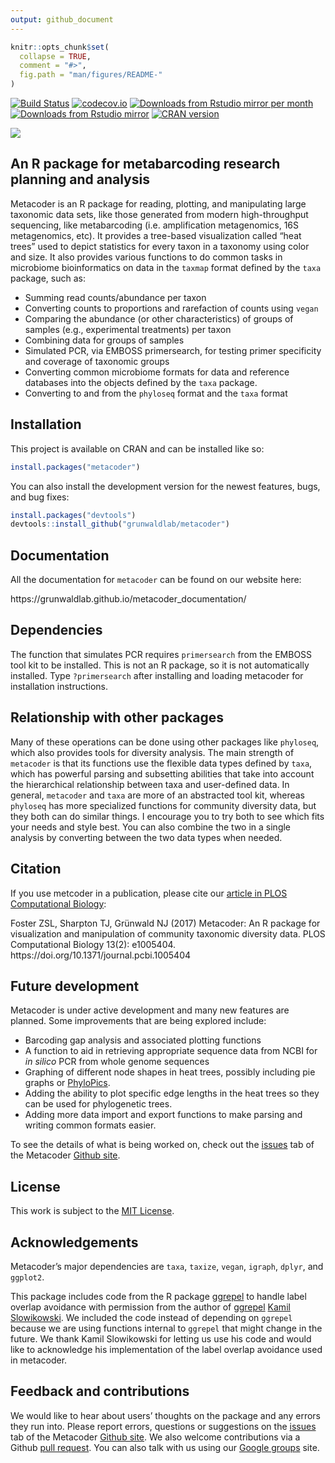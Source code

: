 ```yaml
---
output: github_document
---
```


<!-- README.md is generated from README.Rmd. Please edit that file -->

```r
knitr::opts_chunk$set(
  collapse = TRUE,
  comment = "#>",
  fig.path = "man/figures/README-"
)
```


[![Build Status](https://travis-ci.com/grunwaldlab/metacoder.png?branch=master)](https://travis-ci.com/grunwaldlab/metacoder?branch=master) [![codecov.io](https://codecov.io/github/grunwaldlab/metacoder/coverage.svg?branch=master)](https://codecov.io/github/grunwaldlab/metacoder?branch=master)
[![Downloads from Rstudio mirror per month](http://cranlogs.r-pkg.org/badges/metacoder)](http://www.r-pkg.org/pkg/metacoder)
[![Downloads from Rstudio mirror](http://cranlogs.r-pkg.org/badges/grand-total/metacoder)](http://www.r-pkg.org/pkg/metacoder)
[![CRAN version](http://www.r-pkg.org/badges/version/metacoder)](https://cran.r-project.org/package=metacoder)

![](man/figures/readme_figure.jpg)


An R package for metabarcoding research planning and analysis
-------------------------------------------------------------

Metacoder is an R package for reading, plotting, and manipulating large taxonomic data sets, like those generated from modern high-throughput sequencing, like metabarcoding (i.e. amplification metagenomics, 16S metagenomics, etc).
It provides a tree-based visualization called "heat trees" used to depict statistics for every taxon in a taxonomy using color and size.
It also provides various functions to do common tasks in microbiome bioinformatics on data in the `taxmap` format defined by the `taxa` package, such as:

* Summing read counts/abundance per taxon
* Converting counts to proportions and rarefaction of counts using `vegan`
* Comparing the abundance (or other characteristics) of groups of samples (e.g., experimental treatments) per taxon
* Combining data for groups of samples
* Simulated PCR, via EMBOSS primersearch, for testing primer specificity and coverage of taxonomic groups
* Converting common microbiome formats for data and reference databases into the objects defined by the `taxa` package.
* Converting to and from the `phyloseq` format and the `taxa` format


## Installation

This project is available on CRAN and can be installed like so:

```r
install.packages("metacoder")
```

You can also install the development version for the newest features, bugs, and bug fixes:

```r
install.packages("devtools")
devtools::install_github("grunwaldlab/metacoder")
```


## Documentation

All the documentation for `metacoder` can be found on our website here:

https://grunwaldlab.github.io/metacoder_documentation/


## Dependencies

The function that simulates PCR requires `primersearch` from the EMBOSS tool kit to be installed. 
This is not an R package, so it is not automatically installed.
Type `?primersearch` after installing and loading metacoder for installation instructions.


## Relationship with other packages

Many of these operations can be done using other packages like `phyloseq`, which also provides tools for diversity analysis.
The main strength of `metacoder` is that its functions use the flexible data types defined by `taxa`, which has powerful parsing and subsetting abilities that take into account the hierarchical relationship between taxa and user-defined data.
In general, `metacoder` and `taxa` are more of an abstracted tool kit, whereas `phyloseq` has more specialized functions for community diversity data, but they both can do similar things.
I encourage you to try both to see which fits your needs and style best.
You can also combine the two in a single analysis by converting between the two data types when needed.


## Citation

If you use metcoder in a publication, please cite our [article in PLOS Computational Biology](http://journals.plos.org/ploscompbiol/article?id=10.1371/journal.pcbi.1005404):

Foster ZSL, Sharpton TJ, Grünwald NJ (2017) Metacoder: An R package for visualization and manipulation of community taxonomic diversity data. PLOS Computational Biology 13(2): e1005404. https://doi.org/10.1371/journal.pcbi.1005404


## Future development

Metacoder is under active development and many new features are planned.
Some improvements that are being explored include:

* Barcoding gap analysis and associated plotting functions
* A function to aid in retrieving appropriate sequence data from NCBI for *in silico* PCR from whole genome sequences
* Graphing of different node shapes in heat trees, possibly including pie graphs or [PhyloPics](http://phylopic.org/).
* Adding the ability to plot specific edge lengths in the heat trees so they can be used for phylogenetic trees.
* Adding more data import and export functions to make parsing and writing common formats easier. 

To see the details of what is being worked on, check out the [issues](https://github.com/grunwaldlab/metacoder/issues) tab of the Metacoder [Github site](https://github.com/grunwaldlab).


## License

This work is subject to the [MIT License](https://github.com/grunwaldlab/metacoder/blob/master/LICENSE).


## Acknowledgements

Metacoder's major dependencies are `taxa`, `taxize`, `vegan`, `igraph`, `dplyr`, and `ggplot2`.

This package includes code from the R package [ggrepel](https://github.com/slowkow/ggrepel) to handle label overlap avoidance with permission from the author of [ggrepel](https://github.com/slowkow/ggrepel) [Kamil Slowikowski](https://github.com/slowkow).
We included the code instead of depending on `ggrepel` because we are using functions internal to `ggrepel` that might change in the future.
We thank Kamil Slowikowski for letting us use his code and would like to acknowledge his implementation of the label overlap avoidance used in metacoder.


## Feedback and contributions

We would like to hear about users' thoughts on the package and any errors they run into.
Please report errors, questions or suggestions on the [issues](https://github.com/grunwaldlab/metacoder/issues) tab of the Metacoder [Github site](https://github.com/grunwaldlab).
We also welcome contributions via a Github [pull request](https://help.github.com/articles/using-pull-requests/).
You can also talk with us using our [Google groups](https://groups.google.com/forum/#!forum/metacoder-discussions) site. 
